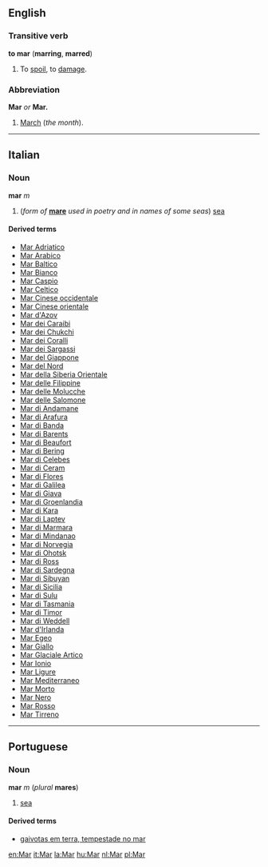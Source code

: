 ==English==
===Transitive verb===
'''to mar''' ('''marring''', '''marred''')

#To [[spoil]], to [[damage]].

===Abbreviation===
'''Mar''' ''or'' '''Mar.'''

#[[March]] (''the month'').

----
==Italian==
===Noun===
'''mar''' ''m''

#(''form of'' '''[[mare#Italian|mare]]''' ''used in poetry and in names of some seas'') [[sea]]

====Derived terms====
*[[Mar Adriatico]]
*[[Mar Arabico]]
*[[Mar Baltico]]
*[[Mar Bianco]]
*[[Mar Caspio]]
*[[Mar Celtico]]
*[[Mar Cinese occidentale]]
*[[Mar Cinese orientale]]
*[[Mar d'Azov]]
*[[Mar dei Caraibi]]
*[[Mar dei Chukchi]]
*[[Mar dei Coralli]]
*[[Mar dei Sargassi]]
*[[Mar del Giappone]]
*[[Mar del Nord]]
*[[Mar della Siberia Orientale]]
*[[Mar delle Filippine]]
*[[Mar delle Molucche]]
*[[Mar delle Salomone]]
*[[Mar di Andamane]]
*[[Mar di Arafura]]
*[[Mar di Banda]]
*[[Mar di Barents]]
*[[Mar di Beaufort]]
*[[Mar di Bering]]
*[[Mar di Celebes]]
*[[Mar di Ceram]]
*[[Mar di Flores]]
*[[Mar di Galilea]]
*[[Mar di Giava]]
*[[Mar di Groenlandia]]
*[[Mar di Kara]]
*[[Mar di Laptev]]
*[[Mar di Marmara]]
*[[Mar di Mindanao]]
*[[Mar di Norvegia]]
*[[Mar di Ohotsk]]
*[[Mar di Ross]]
*[[Mar di Sardegna]]
*[[Mar di Sibuyan]]
*[[Mar di Sicilia]]
*[[Mar di Sulu]]
*[[Mar di Tasmania]]
*[[Mar di Timor]]
*[[Mar di Weddell]]
*[[Mar d'Irlanda]]
*[[Mar Egeo]]
*[[Mar Giallo]]
*[[Mar Glaciale Artico]]
*[[Mar Ionio]]
*[[Mar Ligure]]
*[[Mar Mediterraneo]]
*[[Mar Morto]]
*[[Mar Nero]]
*[[Mar Rosso]]
*[[Mar Tirreno]]

----
==Portuguese==
===Noun===
'''mar''' ''m'' (''plural'' '''mares''')

#[[sea]]

====Derived terms====
*[[gaivotas em terra, tempestade no mar]]

<!-- Move this to a separate entry, and give an idiomatic English translation, if one exists.

====Sayings====
'''Gaivotas em terra, tempestade no mar'''

#Seagulls inland, storm at sea.
-->

[[en:Mar]]
[[it:Mar]]
[[la:Mar]]
[[hu:Mar]]
[[nl:Mar]]
[[pl:Mar]]